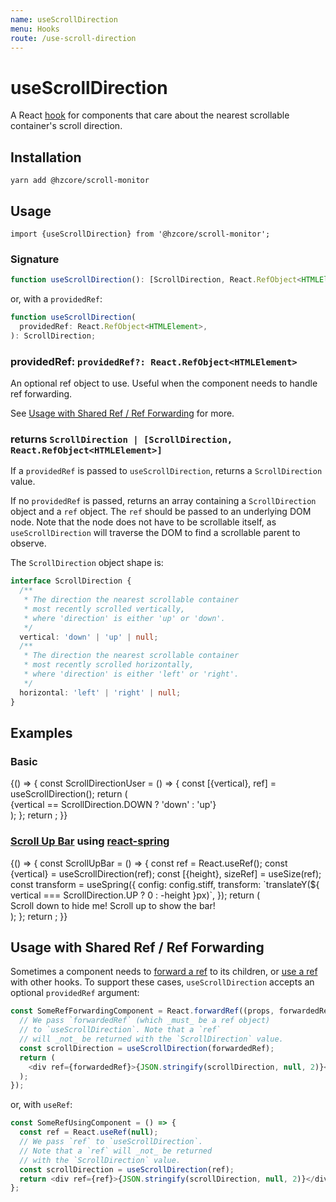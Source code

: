 ```yaml
---
name: useScrollDirection
menu: Hooks
route: /use-scroll-direction
---
```



# useScrollDirection

A React [hook] for components that care about
the nearest scrollable container's scroll direction.

## Installation

```shell
yarn add @hzcore/scroll-monitor
```

## Usage

```
import {useScrollDirection} from '@hzcore/scroll-monitor';
```

### Signature

```ts
function useScrollDirection(): [ScrollDirection, React.RefObject<HTMLElement>];
```

or, with a `providedRef`:

```ts
function useScrollDirection(
  providedRef: React.RefObject<HTMLElement>,
): ScrollDirection;
```

### providedRef: `providedRef?: React.RefObject<HTMLElement>`

An optional ref object to use.
Useful when the component needs to handle ref forwarding.

See [Usage with Shared Ref / Ref Forwarding] for more.

### returns `ScrollDirection | [ScrollDirection, React.RefObject<HTMLElement>]`

If a `providedRef` is passed to `useScrollDirection`,
returns a `ScrollDirection` value.

If no `providedRef` is passed, returns an array containing a
`ScrollDirection` object and a `ref` object. The `ref` should be passed
to an underlying DOM node. Note that the node does not have to be scrollable itself,
as `useScrollDirection` will traverse the DOM to find a scrollable parent
to observe.

The `ScrollDirection` object shape is:

```ts
interface ScrollDirection {
  /**
   * The direction the nearest scrollable container
   * most recently scrolled vertically,
   * where 'direction' is either 'up' or 'down'.
   */
  vertical: 'down' | 'up' | null;
  /**
   * The direction the nearest scrollable container
   * most recently scrolled horizontally,
   * where 'direction' is either 'left' or 'right'.
   */
  horizontal: 'left' | 'right' | null;
}
```

## Examples

### Basic

<Playground>
  {() => {
    const ScrollDirectionUser = () => {
      const [{vertical}, ref] = useScrollDirection();
      return (
        <div
          ref={ref}
          style={{
            display: 'flex',
            justifyContent: 'center',
            alignItems: 'center',
            width: '100%',
            height: 250,
            fontSize: '2em',
            color: `${vertical == ScrollDirection.DOWN ? 'white' : 'yellow'}`,
            background: `${vertical == ScrollDirection.DOWN ? 'green' : 'red'}`,
          }}
        >
          {vertical == ScrollDirection.DOWN ? 'down' : 'up'}
        </div>
      );
    };
    return <ScrollDirectionUser />;
  }}
</Playground>

### [Scroll Up Bar] using [react-spring]

<Playground>
  {() => {
    const ScrollUpBar = () => {
      const ref = React.useRef();
      const {vertical} = useScrollDirection(ref);
      const [{height}, sizeRef] = useSize(ref);
      const transform = useSpring({
        config: config.stiff,
        transform: `translateY(${
          vertical === ScrollDirection.UP ? 0 : -height
        }px)`,
      });
      return (
        <div
          style={{
            display: 'flex',
            justifyContent: 'center',
            alignItems: 'center',
            position: 'relative',
            width: '100%',
            height: 250,
            fontSize: '2em',
            color: 'lightgray',
            overflow: 'hidden',
          }}
        >
          <animated.div
            ref={sizeRef}
            style={{
              position: 'absolute',
              top: 0,
              right: 0,
              left: 0,
              background: 'green',
              padding: '0 20px',
              color: 'white',
              ...transform,
            }}
          >
            Scroll down to hide me!
          </animated.div>
          <span>Scroll up to show the bar!</span>
        </div>
      );
    };
    return <ScrollUpBar />;
  }}
</Playground>

## Usage with Shared Ref / Ref Forwarding

Sometimes a component needs to [forward a ref] to its children,
or [use a ref][useref] with other hooks.
To support these cases, `useScrollDirection`
accepts an optional `providedRef` argument:

```js
const SomeRefForwardingComponent = React.forwardRef((props, forwardedRef) => {
  // We pass `forwardedRef` (which _must_ be a ref object)
  // to `useScrollDirection`. Note that a `ref`
  // will _not_ be returned with the `ScrollDirection` value.
  const scrollDirection = useScrollDirection(forwardedRef);
  return (
    <div ref={forwardedRef}>{JSON.stringify(scrollDirection, null, 2)}</div>
  );
});
```

or, with `useRef`:

```js
const SomeRefUsingComponent = () => {
  const ref = React.useRef(null);
  // We pass `ref` to `useScrollDirection`.
  // Note that a `ref` will _not_ be returned
  // with the `ScrollDirection` value.
  const scrollDirection = useScrollDirection(ref);
  return <div ref={ref}>{JSON.stringify(scrollDirection, null, 2)}</div>;
};
```

[hook]: https://reactjs.org/docs/hooks-overview.html
[ref]: https://reactjs.org/docs/refs-and-the-dom.html
[useref]: https://reactjs.org/docs/hooks-reference.html#useref
[callback ref]: https://reactjs.org/docs/refs-and-the-dom.html#callback-refs
[ref object]: https://reactjs.org/docs/refs-and-the-dom.html#accessing-refs
[forward a ref]: https://reactjs.org/docs/forwarding-refs.html
[scroll up bar]: http://usabilitypost.com/2014/05/24/the-scroll-up-bar/
[react-spring]: https://www.react-spring.io/
[usage with shared ref / ref forwarding]: #usage-with-shared-ref--ref-forwarding
